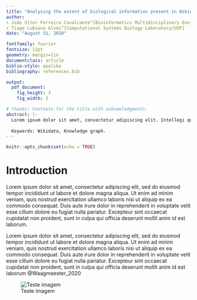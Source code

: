 ```yaml
---
title: "Analysing the extent of biological information present in Wikidata"
author: 
- João Vitor Ferreira Cavalcante^[Bioinformatics Multidisciplinary Environment/UFRN]
- Tiago Lubiana Alves^[Computational Systems Biology Laboratory/USP]
date: "August 31, 2020"

fontfamily: fourier
fontsize: 12pt
geometry: margin=1in
documentclass: article
biblio-style: apalike
bibliography: references.bib

output:
  pdf_document:
    fig_height: 3
    fig_width: 3

# thanks: Footnote for the title with acknowledgments.
abstract: |-
  Lorem ipsum dolor sit amet, consectetur adipiscing elit. Intellegi quidem, ut propter aliam quampiam rem, verbi gratia propter voluptatem, nos amemus; Nec tamen ille erat sapiens quis enim hoc aut quando aut ubi aut unde? Duo Reges: constructio interrete. Non pugnem cum homine, cur tantum habeat in natura boni; Gloriosa ostentatio in constituendo summo bono. Me igitur ipsum ames oportet, non mea, si veri amici futuri sumus. Cur ipse Pythagoras et Aegyptum lustravit et Persarum magos adiit? Quae animi affectio suum cuique tribuens atque hanc, quam dico. Quis est autem dignus nomine hominis, qui unum diem totum velit esse in genere isto voluptatis? Qui si ea, quae dicit, ita sentiret, ut verba significant, quid inter eum et vel Pyrrhonem vel Aristonem interesset?
  
  Keywords: Wikidata, Knowledge graph.
---
```

```r
knitr::opts_chunk$set(echo = TRUE)
```

# Introduction

Lorem ipsum dolor sit amet, consectetur adipiscing elit, sed do eiusmod tempor incididunt ut labore et dolore magna aliqua. Ut enim ad minim veniam, quis nostrud exercitation ullamco laboris nisi ut aliquip ex ea commodo consequat. Duis aute irure dolor in reprehenderit in voluptate velit esse cillum dolore eu fugiat nulla pariatur. Excepteur sint occaecat cupidatat non proident, sunt in culpa qui officia deserunt mollit anim id est laborum.

Lorem ipsum dolor sit amet, consectetur adipiscing elit, sed do eiusmod tempor incididunt ut labore et dolore magna aliqua. Ut enim ad minim veniam, quis nostrud exercitation ullamco laboris nisi ut aliquip ex ea commodo consequat. Duis aute irure dolor in reprehenderit in voluptate velit esse cillum dolore eu fugiat nulla pariatur. Excepteur sint occaecat cupidatat non proident, sunt in culpa qui officia deserunt mollit anim id est laborum @Waagmeester_2020

![Teste imagem](pics/earth_apollo17.jpg)